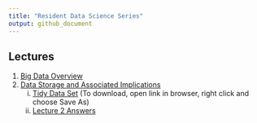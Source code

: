 ```yaml
---
title: "Resident Data Science Series"
output: github_document
---
```


## Lectures

1. [Big Data Overview](https://bgulbis.github.io/Resident_Data_Science/lecture_01.html)
1. [Data Storage and Associated Implications](https://bgulbis.github.io/Resident_Data_Science/lecture_02.html)
    i. [Tidy Data Set](https://raw.githubusercontent.com/bgulbis/Resident_Data_Science/master/lecture_02_data_tidy.csv) (To download, open link in browser, right click and choose Save As)
    i. [Lecture 2 Answers](https://bgulbis.github.io/Resident_Data_Science/lecture_02-notebook.nb.html)

